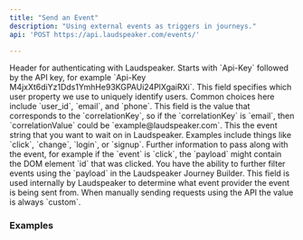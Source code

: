 ```yaml
---
title: "Send an Event"
description: "Using external events as triggers in journeys."
api: 'POST https://api.laudspeaker.com/events/'

---
```

<ParamField header="Authorization" type="string" required initialValue="Api-Key <LAUDSPEAKER_API_KEY>" placeholder="Api-Key <LAUDSPEAKER_API_KEY>">
  Header for authenticating with Laudspeaker. Starts with `Api-Key` followed by the API key, for example `Api-Key M4jxXt6diYz1Dds1YmhHe93KGPAUi24PlXgaiRXi`.
</ParamField>
<ParamField body="correlationKey" type="string" required placeholder="email">
  This field specifies which user property we use to uniquely identify users. Common choices here include `user_id`, `email`, and `phone`. 
</ParamField>
<ParamField body="correlationValue" type="string" required placeholder="example@laudspeaker.com">
  This field is the value that corresponds to the `correlationKey`, so if the `correlationKey` is `email`, then `correlationValue` could be `example@laudspeaker.com`.
</ParamField>
<ParamField body="event" type="string" required placeholder="click">
  This the event string that you want to wait on in Laudspeaker. Examples include things like `click`, `change`, `login`, or `signup`.  
</ParamField>
<ParamField body="payload" type="json" optional placeholder="{}">
  Further information to pass along with the event, for example if the `event` is `click`, the `payload` might contain the DOM element `id` that was clicked. You have the ability to further filter events using the `payload` in the Laudspeaker Journey Builder.
</ParamField>
<ParamField body="source" type="string" required default="custom" initialValue="custom">
  This field is used internally by Laudspeaker to determine what event provider the event is being sent from. When manually sending requests using the API the value is always `custom`.
</ParamField>

### Examples






